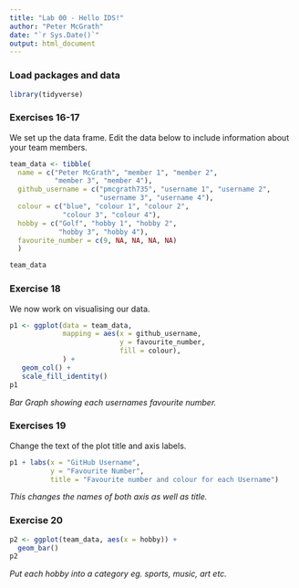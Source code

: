 ```yaml
---
title: "Lab 00 - Hello IDS!"
author: "Peter McGrath"
date: "`r Sys.Date()`"
output: html_document
---
```


### Load packages and data

```r
library(tidyverse) 
```

### Exercises 16-17

We set up the data frame. Edit the data below to include information about your team members.

```r
team_data <- tibble(
  name = c("Peter McGrath", "member 1", "member 2", 
           "member 3", "member 4"),
  github_username = c("pmcgrath735", "username 1", "username 2", 
                      "username 3", "username 4"), 
  colour = c("blue", "colour 1", "colour 2", 
             "colour 3", "colour 4"),
  hobby = c("Golf", "hobby 1", "hobby 2", 
            "hobby 3", "hobby 4"),
  favourite_number = c(9, NA, NA, NA, NA)
  )

team_data
```

### Exercise 18

We now work on visualising our data. 

```r
p1 <- ggplot(data = team_data, 
             mapping = aes(x = github_username, 
                           y = favourite_number,
                           fill = colour), 
             ) +
   geom_col() +
   scale_fill_identity()
p1
```


*Bar Graph showing each usernames favourite number.*

### Exercises 19

Change the text of the plot title and axis labels.

```r
p1 + labs(x = "GitHub Username", 
          y = "Favourite Number",
          title = "Favourite number and colour for each Username")
```

*This changes the names of both axis as well as title.*

### Exercise 20

```r
p2 <- ggplot(team_data, aes(x = hobby)) +
  geom_bar()
p2
```

*Put each hobby into a category eg. sports, music, art etc.*
